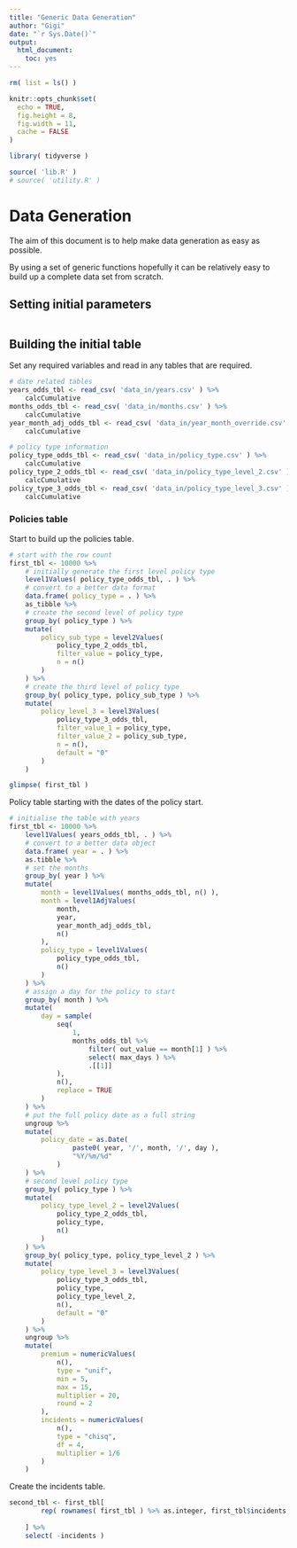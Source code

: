 ```yaml
---
title: "Generic Data Generation"
author: "Gigi"
date: "`r Sys.Date()`"
output: 
  html_document: 
    toc: yes
---
```


```r
rm( list = ls() )

knitr::opts_chunk$set(
  echo = TRUE,
  fig.height = 8,
  fig.width = 11,
  cache = FALSE
)

library( tidyverse )

source( 'lib.R' )
# source( 'utility.R' )
```

# Data Generation

The aim of this document is to help make data generation as easy as possible.

By using a set of generic functions hopefully it can be relatively easy to build up a complete data set from scratch.

## Setting initial parameters

```r

```

## Building the initial table

Set any required variables and read in any tables that are required.

```r
# date related tables
years_odds_tbl <- read_csv( 'data_in/years.csv' ) %>% 
    calcCumulative
months_odds_tbl <- read_csv( 'data_in/months.csv' ) %>% 
    calcCumulative
year_month_adj_odds_tbl <- read_csv( 'data_in/year_month_override.csv' ) %>%
    calcCumulative

# policy type information
policy_type_odds_tbl <- read_csv( 'data_in/policy_type.csv' ) %>% 
    calcCumulative
policy_type_2_odds_tbl <- read_csv( 'data_in/policy_type_level_2.csv' ) %>% 
    calcCumulative
policy_type_3_odds_tbl <- read_csv( 'data_in/policy_type_level_3.csv' ) %>% 
    calcCumulative
```

### Policies table

Start to build up the policies table. 

```r
# start with the row count
first_tbl <- 10000 %>% 
    # initially generate the first level policy type
    level1Values( policy_type_odds_tbl, . ) %>% 
    # convert to a better data format
    data.frame( policy_type = . ) %>% 
    as_tibble %>% 
    # create the second level of policy type
    group_by( policy_type ) %>% 
    mutate(
        policy_sub_type = level2Values( 
            policy_type_2_odds_tbl, 
            filter_value = policy_type, 
            n = n() 
        )
    ) %>% 
    # create the third level of policy type
    group_by( policy_type, policy_sub_type ) %>% 
    mutate(
        policy_level_3 = level3Values( 
            policy_type_3_odds_tbl, 
            filter_value_1 = policy_type, 
            filter_value_2 = policy_sub_type, 
            n = n(), 
            default = "0" 
        )
    )

glimpse( first_tbl )
```

Policy table starting with the dates of the policy start.
 
```r
# initialise the table with years
first_tbl <- 10000 %>% 
    level1Values( years_odds_tbl, . ) %>% 
    # convert to a better data object
    data.frame( year = . ) %>% 
    as.tibble %>% 
    # set the months
    group_by( year ) %>% 
    mutate(
        month = level1Values( months_odds_tbl, n() ),
        month = level1AdjValues(
            month,
            year,
            year_month_adj_odds_tbl,
            n()
        ),
        policy_type = level1Values( 
            policy_type_odds_tbl, 
            n() 
        )
    ) %>% 
    # assign a day for the policy to start
    group_by( month ) %>% 
    mutate(
        day = sample( 
            seq( 
                1, 
                months_odds_tbl %>% 
                    filter( out_value == month[1] ) %>% 
                    select( max_days ) %>% 
                    .[[1]] 
            ), 
            n(), 
            replace = TRUE 
        )
    ) %>% 
    # put the full policy date as a full string
    ungroup %>% 
    mutate(
        policy_date = as.Date( 
                paste0( year, '/', month, '/', day ), 
                "%Y/%m/%d" 
            )
    ) %>% 
    # second level policy type
    group_by( policy_type ) %>% 
    mutate(
        policy_type_level_2 = level2Values(
            policy_type_2_odds_tbl,
            policy_type,
            n()
        )
    ) %>% 
    group_by( policy_type, policy_type_level_2 ) %>% 
    mutate(
        policy_type_level_3 = level3Values(
            policy_type_3_odds_tbl,
            policy_type,
            policy_type_level_2,
            n(),
            default = "0"
        )
    ) %>% 
    ungroup %>% 
    mutate(
        premium = numericValues(
            n(),
            type = "unif",
            min = 5,
            max = 15,
            multiplier = 20,
            round = 2
        ),
        incidents = numericValues(
            n(),
            type = "chisq",
            df = 4,
            multiplier = 1/6
        )
    )
```

Create the incidents table.

```r
second_tbl <- first_tbl[ 
        rep( rownames( first_tbl ) %>% as.integer, first_tbl$incidents ), 
        
    ] %>% 
    select( -incidents )
```

